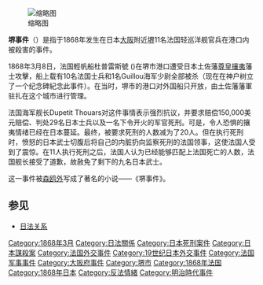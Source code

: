 {{unreferenced|time=2014-04-07T03:58:24+00:00}}
[[File:SakaiJiken.jpg|缩略图]]

'''堺事件'''（{{jpn|j=堺事件|hg= さかいじけん|rm=Sakai Jiken}}）是指于1868年发生在日本[[大阪市|大阪]]附近[[堺|堺]]11名法国轻巡洋舰官兵在港口内被殺害的事件。

1868年3月8日，法国輕帆船杜普雷斯號 ({{lang-fr|''FS Dupleix''}})在堺市港口遭受日本土佐藩[[尊王攘夷#.E6.97.A5.E6.9C.AC|尊皇攘夷]]藩士攻擊，船上载有10名法国士兵和1名Guillou海军少尉全部被杀（现在在神户树立了一个纪念碑紀念此事件）。在当时，堺市的港口对外国船只开放，由土佐藩藩軍驻扎在这个城市进行管理。

法国海军舰长Dupetit Thouars对这件事情表示强烈抗议，并要求赔偿150,000美元赔偿、判处29名日本士兵以及一名下令开火的军官死刑。可是，令人恐惧的攘夷情绪已经在日本蔓延。最终，被要求死刑的人数减为了20人。但在执行死刑时，愤怒的日本武士切腹后将自己的内脏扔向监察死刑的法国领事，这使法国人受到了震惊。在11人执行死刑之后，法国人认为已经能够匹配上法国死亡的人数，法国舰长接受了道歉，故赦免了剩下的九名日本武士。

这一事件被[[森鸥外|森鸥外]]写成了著名的小说——《堺事件》。

==参见==
* [[日法关系|日法关系]]

{{Authority control}}
[[Category:1868年3月|Category:1868年3月]]
[[Category:日法關係|Category:日法關係]]
[[Category:日本死刑案件|Category:日本死刑案件]]
[[Category:日本謀殺案|Category:日本謀殺案]]
[[Category:法国外交事件|Category:法国外交事件]]
[[Category:19世纪日本外交事件|Category:19世纪日本外交事件]]
[[Category:法国军事事件|Category:法国军事事件]]
[[Category:大阪府事件|Category:大阪府事件]]
[[Category:堺市|Category:堺市]]
[[Category:1868年法国|Category:1868年法国]]
[[Category:1868年日本|Category:1868年日本]]
[[Category:反法情緒|Category:反法情緒]]
[[Category:明治時代事件|Category:明治時代事件]]